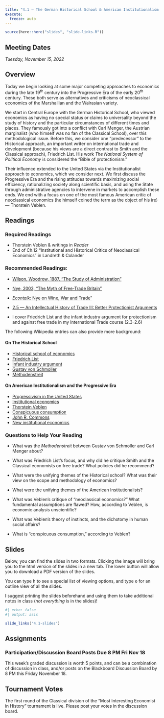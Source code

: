 ```yaml
---
title: "4.1 — The German Historical School & American Institutionalism  — Class Content"
execute:
  freeze: auto
---
```


```r
source(here::here("slides", "slide-links.R"))
```

::: {.callout-note appearance="minimal"}
# Meeting Dates

*Tuesday, November 15, 2022*
:::

## <i class="fas fa-info-circle fa-lg"></i> Overview

Today we begin looking at some major competing approaches to economics during the late 19<sup>th</sup> century into the Progressive Era of the early 20<sup>th</sup> century. These both serve as alternatives and criticisms of neoclassical economics of the Marshallian and the Walrasian variety.

We start in Central Europe with the German Historical School, who viewed economics as having no special status or claims to universality beyond the study of history and the particular circumstances of different times and places. They famously got into a conflict with Carl Menger, the Austrian marginalist (who himself was no fan of the Classical School), over this methodological issue. Before this, we consider one "predecessor" to the Historical approach, an important writer on international trade and development (because his views are a direct contrast to Smith and the Classical approach), Friedrich List. His work *The National System of Political Economy* is considered the "Bible of protectionism."

Their influence extended to the United States via the Institutionalist approach to economics, which we consider next. We first discuss the Progressive Era and the rising attitudes towards maximizing social efficiency, rationalizing society along scientific basis, and using the State through administrative agencies to intervene in markets to accomplish these ends. We end with a focus on one of the most famous American critic of neoclassical economics (he himself coined the term as the object of his ire) — Thorstein Veblen. 

## <i class="fas fa-book-reader fa-lg"></i> Readings

### Required Readings

- <i class="fas fas fa-book"></i> Thorstein Veblen & writings in *Reader*
- <i class="fas fas fa-book"></i> End of Ch.12 "Institutional and Historical Critics of Neoclassical Economics" in Landreth & Colander

### Recommended Readings:

- [<i class="fas fa-file-pdf"></i> Wilson, Woodrow, 1887, "The Study of Administration"](https://publics22.classes.ryansafner.com/readings/Wilson-1887.pdf)
- [<i class="fas fa-external-link-square-alt"></i> Nye, 2003, "The Myth of Free-Trade Britain"](https://www.econlib.org/library/Columns/y2003/Nyefreetrade.html)
- [<i class="fas fa-podcast"></i> *Econtalk*: Nye on Wine, War and Trade"](https://www.econtalk.org/nye-on-wine-war-and-trade/)
- [<i class="fas fa-chalkboard-teacher"></i> 2.5 — An Intellectual History of Trade III: Better Protectionist Arguments](https://tradef20.classes.ryansafner.com/class/2.5-class/)

- I cover Friedrich List and the infant industry argument for protectionism and against free trade in my International Trade course (2.3-2.6)

The following Wikipedia entries can also provide more background:

#### On The Historical School
- [<i class="fab fa-wikipedia-w"></i> Historical school of economics](https://en.wikipedia.org/wiki/Historical_school_of_economics)
- [<i class="fab fa-wikipedia-w"></i> Friedrich List](https://en.wikipedia.org/wiki/Friedrich_List)
- [<i class="fab fa-wikipedia-w"></i> Infant industry argument](https://en.wikipedia.org/wiki/Infant_industry_argument)
- [<i class="fab fa-wikipedia-w"></i> Gustav von Schmoller](https://en.wikipedia.org/wiki/Gustav_von_Schmoller)
- [<i class="fab fa-wikipedia-w"></i> Methodenstreit](https://en.wikipedia.org/wiki/Methodenstreit)

#### On American Institutionalism and the Progressive Era
- [<i class="fab fa-wikipedia-w"></i> Progressivism in the United States](https://en.wikipedia.org/wiki/Progressivism_in_the_United_States)
- [<i class="fab fa-wikipedia-w"></i> Institutional economics](https://en.wikipedia.org/wiki/Institutional_economics)
- [<i class="fab fa-wikipedia-w"></i> Thorstein Veblen](https://en.wikipedia.org/wiki/Thorstein_Veblen)
- [<i class="fab fa-wikipedia-w"></i> Conspicuous consumption](https://en.wikipedia.org/wiki/Conspicuous_consumption)
- [<i class="fab fa-wikipedia-w"></i> John R. Commons](https://en.wikipedia.org/wiki/John_R._Commons)
- [<i class="fab fa-wikipedia-w"></i> New institutional economics](https://en.wikipedia.org/wiki/New_institutional_economics)

### Questions to Help Your Reading

- What was the *Methodenstreit* between Gustav von Schmoller and Carl Menger about?

- What was Friedrich List’s focus, and why did he critique Smith and the Classical economists on free trade? What policies did he recommend?

- What were the unifying themes of the Historical school? What was their view on the scope and methodology of economics?

- What were the unifying themes of the American Institutionalists?

- What was Veblen’s critique of “neoclassical economics?” What fundamental assumptions are flawed? How, according to Veblen, is economic analysis unscientific?

- What was Veblen’s theory of instincts, and the dichotomy in human social affairs?

- What is “conspicuous consumption,” according to Veblen?

## <i class="fas fa-chalkboard-teacher"></i> Slides

Below, you can find the slides in two formats. Clicking the image will bring you to the html version of the slides in a new tab. The lower button will allow you to download a PDF version of the slides.

::: callout-tip
You can type <kbd>h</kbd> to see a special list of viewing options, and type <kbd>o</kbd> for an outline view of all the slides.
:::

I suggest printing the slides beforehand and using them to take additional notes in class (*not everything* is in the slides)!

```r
#| echo: false
#| output: asis

slide_links("4.1-slides")
```

## <i class="fas fa-laptop-code"></i> Assignments

### Participation/Discussion Board Posts Due 8 PM Fri Nov 18

This week's graded discussion is worth 5 points, and can be a combination of discussion in class, and/or posts on the Blackboard Discussion Board by 8 PM this Friday November 18.

## Tournament Votes

The first round of the Classical division of the "Most Interesting Economist in History" tournament is live. Please post your votes in the discussion board.
